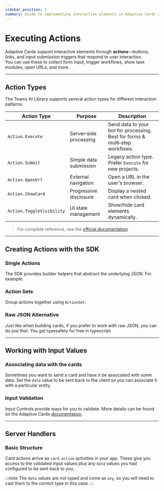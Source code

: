 ```yaml
---
sidebar_position: 2
summary: Guide to implementing interactive elements in Adaptive Cards using Python, covering action types (Execute, Submit, OpenUrl), input validation, data association, and server-side handling of card actions.
---
```



# Executing Actions

Adaptive Cards support interactive elements through **actions**—buttons, links, and input submission triggers that respond to user interaction.  
You can use these to collect form input, trigger workflows, show task modules, open URLs, and more.

---

## Action Types

The Teams AI Library supports several action types for different interaction patterns:

| Action Type               | Purpose                | Description                                                                  |
| ------------------------- | ---------------------- | ---------------------------------------------------------------------------- |
| `Action.Execute`          | Server‑side processing | Send data to your bot for processing. Best for forms & multi‑step workflows. |
| `Action.Submit`           | Simple data submission | Legacy action type. Prefer `Execute` for new projects.                       |
| `Action.OpenUrl`          | External navigation    | Open a URL in the user's browser.                                            |
| `Action.ShowCard`         | Progressive disclosure | Display a nested card when clicked.                                          |
| `Action.ToggleVisibility` | UI state management    | Show/hide card elements dynamically.                                         |

> For complete reference, see the [official documentation](https://adaptivecards.microsoft.com/?topic=Action.Execute).

---

## Creating Actions with the SDK

### Single Actions

The SDK provides builder helpers that abstract the underlying JSON. For example:

<FileCodeBlock
    lang="typescript"
    src="/generated-snippets/ts/index.snippet.single-action.ts"
/>

### Action Sets

Group actions together using `ActionSet`:

<FileCodeBlock
    lang="typescript"
    src="/generated-snippets/ts/index.snippet.multiple-actions-card.ts"
/>

### Raw JSON Alternative

Just like when building cards, if you prefer to work with raw JSON, you can do just that. You get typesafety for free in typescript.

<FileCodeBlock
    lang="typescript"
    src="/generated-snippets/ts/index.snippet.raw-json-action.ts"
/>

---

## Working with Input Values

### Associating data with the cards

Sometimes you want to send a card and have it be associated with some data. Set the `data` value to be sent back to the client so you can associate it with a particular entity.

<FileCodeBlock
    lang="typescript"
    src="/generated-snippets/ts/index.snippet.inputs-included.ts"
/>

### Input Validation

Input Controls provide ways for you to validate. More details can be found on the Adaptive Cards [documentation](https://adaptivecards.microsoft.com/?topic=input-validation).

<FileCodeBlock
    lang="typescript"
    src="/generated-snippets/ts/index.snippet.input-validation.ts"
/>

---

## Server Handlers

### Basic Structure

Card actions arrive as `card.action` activities in your app. These give you access to the validated input values plus any `data` values you had configured to be sent back to you.

<FileCodeBlock
    lang="typescript"
    src="/generated-snippets/ts/index.snippet.message-handler.ts"
/>

:::note
The `data` values are not typed and come as `any`, so you will need to cast them to the correct type in this case.
:::